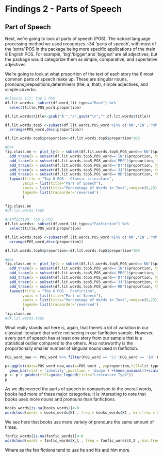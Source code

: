 # Findings 2 - Parts of Speech
## Part of Speech

Next, we're going to look at parts of speech (POS).  The natural language processing method we used recognizes ~34 'parts of speech', with most of the 'extra' POS in the package being more specific applications of the main 8 English POS.  For example, 'big','bigger',and 'biggest' are all adjectives, but the package would categorize them as simple, comparative, and superlative adjectives.

We're going to look at what proportion of the text of each story the 6 most common parts of speech make up.  These are singular nouns, pronouns,prepositions,determiners (the, a, that), simple adjectives, and simple adverbs.

```r
#Classic Lit: Top 5 POS
df.lit.words<- subset(df.word,lit_type=="Book") %>%
  select(title,POS_word,proportion)

df.lit.words$title<-gsub("Ã¨","e",gsub("\n","",df.lit.words$title))

df.lit.words.top5 <-subset(df.lit.words,POS_word %in% c('NN','IN','PRP','DT','JJ','RB')) %>%
  arrange(POS_word,desc(proportion))

df.lit.words.top5$proportion<-df.lit.words.top5$proportion*100

#Box
fig.class.nn <- plot_ly(x = subset(df.lit.words.top5,POS_word=='NN')$proportion, type = "box", quartilemethod="linear", name="Singular Nouns") %>%
  add_trace(x = subset(df.lit.words.top5,POS_word=='IN')$proportion, type = "box", quartilemethod="linear", name="Preposition") %>%
  add_trace(x = subset(df.lit.words.top5,POS_word=='PRP')$proportion, type = "box", quartilemethod="linear", name="Pronouns") %>%
  add_trace(x = subset(df.lit.words.top5,POS_word=='DT')$proportion, type = "box", quartilemethod="linear", name="Determiners") %>%
  add_trace(x = subset(df.lit.words.top5,POS_word=='JJ')$proportion, type = "box", quartilemethod="linear", name="Adjectives") %>%
  add_trace(x = subset(df.lit.words.top5,POS_word=='RB')$proportion, type = "box", quartilemethod="linear", name="Adverb") %>%
  layout(title = "Top 6 POS - Classic Literature",
        yaxis = list(title="Part of Speech"),
        xaxis = list(title="Percentage of Words in Text",range=c(0,25)),
        legend= list(traceorder='reversed')
        )
        
fig.class.nn
#df.lit.words.top5
```
```r
#Fanfiction: Top 5 POS
df.lit.words<- subset(df.word,lit_type=="Fanfiction") %>%
  select(title,POS_word,proportion)

df.lit.words.top5 <-subset(df.lit.words,POS_word %in% c('NN','IN','PRP','DT','JJ','RB')) %>%
  arrange(POS_word,desc(proportion))

df.lit.words.top5$proportion<-df.lit.words.top5$proportion*100

#Box
fig.class.nn <- plot_ly(x = subset(df.lit.words.top5,POS_word=='NN')$proportion, type = "box", quartilemethod="linear", name="Singular Nouns") %>%
  add_trace(x = subset(df.lit.words.top5,POS_word=='IN')$proportion, type = "box", quartilemethod="linear", name="Preposition") %>%
  add_trace(x = subset(df.lit.words.top5,POS_word=='PRP')$proportion, type = "box", quartilemethod="linear", name="Pronouns") %>%
  add_trace(x = subset(df.lit.words.top5,POS_word=='DT')$proportion, type = "box", quartilemethod="linear", name="Determiners") %>%
  add_trace(x = subset(df.lit.words.top5,POS_word=='JJ')$proportion, type = "box", quartilemethod="linear", name="Adjectives") %>%
  add_trace(x = subset(df.lit.words.top5,POS_word=='RB')$proportion, type = "box", quartilemethod="linear", name="Adverb") %>%
  layout(title = "Top 6 POS - Fanfiction",
        yaxis = list(title="Part of Speech"),
        xaxis = list(title="Percentage of Words in Text",range=c(0,25)),
        legend= list(traceorder='reversed')
        )
fig.class.nn
#df.lit.words.top5
```
What really stands out here is, again, that there's a lot of variation in our classical literature that we're not seeing in our fanfiction sample.  However, every part of speech has at least one story from our sample that is a statistical outlier compared to the others.  Also noteworthy is the proportionally smaller number of singular nouns used in fanfiction.


```r
POS_word_new <- POS_word %>% filter(POS_word == 'JJ'|POS_word == 'IN'|POS_word == 'NN'|POS_word == 'NNP'|POS_word == 'RB'|POS_word == 'VB'|POS_word == 'PRP') %>% mutate(POS_word=recode(POS_word,JJ='adjective',IN = 'preposition',NN= 'noun',NNP= 'proper_noun','RB'= 'adverb', VB = 'verb',PRP='pronoun'))
```

```r
p<-ggplot(data=POS_word_new,aes(x=POS_word , y=proportion,fill=lit_type))+
  geom_bar(stat = 'identity',position = 'dodge') +theme_minimal()+scale_y_continuous(expand=expansion(mult=c(0,0.1)))+theme(axis.text.x = element_text(angle = 45, hjust=1))+labs(x='part of speech',y='proportion')
p <- p + guides(fill=guide_legend(title="Literature Type"))
p
```
As we discovered the parts of speech in comparison to the overall words, books had more of these major categories. It is interesting to note that books used more nouns and pronouns than fanfictions.  

```r
books_words[is.na(books_words)]<-0
wordcloud(words = books_words$X1 , freq = books_words$X2 , min.freq = 200,max.words=200, random.order=F, random.color = T, rot.per=0.35,colors=brewer.pal(8,'Dark2'))
```

We see here that books use more variety of pronouns the same amount of times.  

```r
fanfic_words[is.na(fanfic_words)]<-0
wordcloud(words = fanfic_words$X_1 , freq = fanfic_words$X_2 , min.freq = 200,max.words=200, random.order=F,random.color = T, rot.per=0.35,colors=brewer.pal(8,'Dark2'))
```

Where as the fan fictions tend to use he and his and him more.  